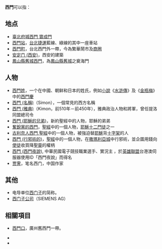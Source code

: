 '''西門'''可以指：

== 地点 ==
* [[臺北府城西門|臺北府城西門 寶成門]]
* [[西門站_(臺北捷運)|西門站]]，[[台北捷運|台北捷運]]藍線、綠線的其中一座車站
* [[西門町|西門町]]，台北西門外一帶，今為繁華鬧市及[[商圈|商圈]]
* [[安定门_(西安)|安定门 (西安)]]，西安的建築
* [[鳳山縣舊城西門|鳳山縣舊城西門]]，為[[鳳山縣舊城|鳳山縣舊城]]之奠海門

== 人物 ==
* [[西門姓|西門姓]]，一个在中國、朝鲜和日本的姓氏，例如[[小說|小說]]《[[水滸傳|水滸傳]]》及《[[金瓶梅|金瓶梅]]》中的[[西門慶|西門慶]]
* [[西蒙|西門 (名稱)]]（Simon），一個常見的西方名稱
* [[西門_(雅典)|西門 (雅典)]]（Kimon，前510年－前450年），雅典政治人物和將軍，曾任提洛同盟總司令
* [[西門_(耶穌的兄弟)|西門 (耶穌的兄弟)]]，新約聖經中的人物，耶穌的弟弟
* [[奮銳黨的西門|奮銳黨的西門]]，[[聖經|聖經]]中的一個人物，[[耶穌十二門徒|耶穌十二門徒]]之一
* [[古利奈人西門|古利奈人西門]],[[聖經|聖經]]中的一個人物，被強迫替[[耶穌|耶穌]]背[[十字架|十字架]]的人
* [[西門_(行邪術的)|西門 (行邪術的)]]，[[聖經|聖經]]中的一個人物，在[[撒瑪利亞城|撒瑪利亞城]]中行邪術，並企圖用錢向[[使徒|使徒]]收買降[[聖靈|聖靈]]的權柄
* [[劉書瑋|西門 (西門夜說)]], 中華民國電子競技職業選手、實況主 ，於[[英雄聯盟|英雄聯盟]]台港澳伺服器使用ID「西門夜說」而得名
* [[贾霁|贾霁]]，笔名西门，中国作家

== 其他 ==
* 电导单位[[西门子_(单位)|西门子]]的简称。
* [[西门子公司|西门子公司]]（SIEMENS AG）

== 相關項目 ==
* [[西門口|西門口]]，廣州舊西門一帶。
{{方位門}} 
*{{Lookfrom|西门}}
*{{Lookfrom|西門}}
{{disambig|Cat=二字消歧義|X}}